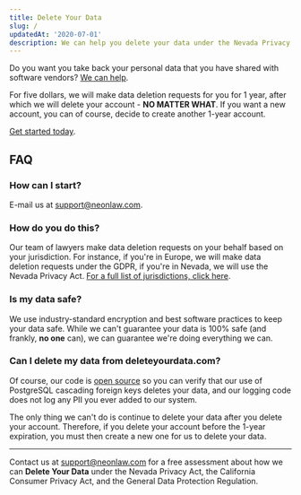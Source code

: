 ```yaml
---
title: Delete Your Data
slug: /
updatedAt: '2020-07-01'
description: We can help you delete your data under the Nevada Privacy Act
---
```


Do you want you take back your personal data that you have shared with
software vendors? [We can help][].

For five dollars, we will make data deletion requests for you for 1 year, after
which we will delete your account - **NO MATTER WHAT**. If you want a new
account, you can of course, decide to create another 1-year account.

[Get started today][].

## FAQ

### How can I start?

E-mail us at support@neonlaw.com.

### How do you do this?

Our team of lawyers make data deletion requests on your behalf based on your
jurisdiction. For instance, if you're in Europe, we will make data deletion
requests under the GDPR, if you're in Nevada, we will use the Nevada Privacy
Act. [For a full list of jurisdictions, click here][].

### Is my data safe?

We use industry-standard encryption and best software practices to keep your
data safe. While we can't guarantee your data is 100% safe (and frankly, **no
one** can), we can guarantee we're doing everything we can.

### Can I delete my data from deleteyourdata.com?

Of course, our code is [open source][] so you can verify that our use of
PostgreSQL cascading foreign keys deletes your data, and our logging code does
not log any PII you ever added to our system.

The only thing we can't do is continue to delete your data after you delete your
account. Therefore, if you delete your account before the 1-year expiration, you
must then create a new one for us to delete your data.

---

Contact us at support@neonlaw.com for a free assessment about how we can
**Delete Your Data** under the Nevada Privacy Act, the California Consumer
Privacy Act, and the General Data Protection Regulation.

[For a full list of jurisdictions, click here]: /jurisdictions
[open source]: https://github.com/neonlaw/codebase
[Get started today]: mailto:support@neonlaw.com
[We can help]: mailto:support@neonlaw.com
